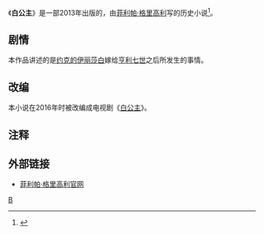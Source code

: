 {{Otheruses|subject=《白公主》这部小说|other=根据这部小说改编的电视剧|白公主 (电视剧)}}
{{expand|time=2017-01-18T04:39:34+00:00}}
{{Infobox book
| name         = 白公主
| image        = <!-- 檔案不存在 White Princess (2013).jpg ，可從英文維基百科取得 -->
| caption      = 
| author       = [[菲利帕·格里高利|菲利帕·格里高利]]
| cover_artist =
| country      = 英国
| language     = 英语
| series       = [[堂表亲战争|堂表亲战争]]
| genre        = [[历史小说|历史小说]]
| publisher    =
| release_date = 2013年8月1日
| media_type   = 
| pages        = 544
| isbn         = 978-0-85720-751-7
| preceded_by  = [[造王者的女儿|造王者的女儿]]
| followed_by  = [[国王的诅咒|国王的诅咒]]
}}
《'''白公主'''》是一部2013年出版的，由[[菲利帕·格里高利|菲利帕·格里高利]]写的历史小说<ref>{{Cite web |url=http://www.telegraph.co.uk/culture/books/10209224/The-White-Princess-by-Philippa-Gregory-review.html |title=The White Princess, by Philippa Gregory, review |access-date=2017-01-18 |archive-date=2019-09-12 |archive-url=https://web.archive.org/web/20190912015452/https://www.telegraph.co.uk/culture/books/10209224/The-White-Princess-by-Philippa-Gregory-review.html |dead-url=no }}</ref>。

==剧情==
本作品讲述的是[[约克的伊丽莎白_(英格兰王后)|约克的伊丽莎白]]嫁给[[亨利七世|亨利七世]]之后所发生的事情。

==改编==
本小说在2016年时被改编成电视剧《[[白公主_(电视剧)|白公主]]》。

==注释==
{{reflist|2}}

==外部链接==
*[http://www.philippagregory.com/books 菲利帕·格里高利官网] {{Wayback|url=http://www.philippagregory.com/books |date=20200514103521 }}

{{菲利帕·格里高利的著作}}
[[分类:英国历史小说|B]]